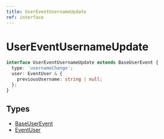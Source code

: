 ```yaml
---
title: UserEventUsernameUpdate
ref: interface
---
```


# UserEventUsernameUpdate

```ts
interface UserEventUsernameUpdate extends BaseUserEvent {
  type: 'usernameChange';
  user: EventUser & {
    previousUsername: string | null;
  };
}
```

## Types

- [BaseUserEvent](/references/base-user-event)
- [EventUser](/references/event-user)
